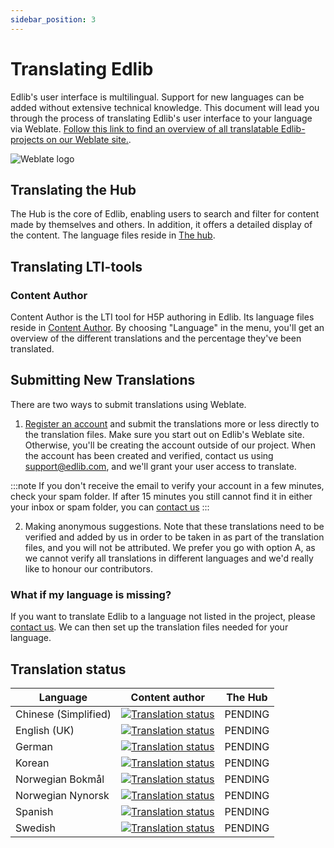 ```yaml
---
sidebar_position: 3
---
```


# Translating Edlib

Edlib's user interface is multilingual. Support for new languages can be added without extensive technical knowledge. This document will lead you through the process of translating Edlib's user interface to your language via Weblate. 
[Follow this link to find an overview of all translatable Edlib-projects on our Weblate site.][1].

<div class="text--center">
    <img class="edlib-image" alt="Weblate logo" src="https://s.weblate.org/cdn/Logo-Darktext-borders.png" />
    <br/>
</div>


## Translating the Hub 

The Hub is the core of Edlib, enabling users to search and filter for content made by themselves and others. In addition, it offers a detailed display of the content. The language files reside in [The hub](https://weblate.edlib.com/projects/hub/). 

## Translating LTI-tools 

### Content Author 

Content Author is the LTI tool for H5P authoring in Edlib. Its language files reside in [Content Author](https://weblate.edlib.com/projects/content-author/). By choosing "Language" in the menu, you'll get an overview of the different translations and the percentage they've been translated.



## Submitting New Translations

There are two ways to submit translations using Weblate.

1. [Register an account][2] and submit the translations more or less directly to the translation files. Make sure you start out on Edlib's Weblate site. Otherwise, you'll be creating the account outside of our project. When the account has been created and verified, contact us using support@edlib.com, and we'll grant your user access to translate.

:::note
If you don't receive the email to verify your account in a few minutes, check your spam folder. If after 15 minutes you still cannot find it in either your inbox or spam folder, you can [contact us][3]
:::

2. Making anonymous suggestions. Note that these translations need to be verified and added by us in order to be taken in as part of the translation files, and you will not be attributed. We prefer you go with option A, as we cannot verify all translations in different languages and we'd really like to honour our contributors. 

### What if my language is missing? 
If you want to translate Edlib to a language not listed in the project, please [contact us][3]. We can then set up the translation files needed for your language.


## Translation status

|       Language       	|                                                                                     Content author                                                                                     	|                                                                                         The  Hub                                                                                        	|                       
|--------------------	|:--------------------------------------------------------------------------------------------------------------------------------------------------------------------------------------:	|:----------------------------------------------------------------------------------------------------------------------------------------------------------------------------------:	
| Chinese (Simplified) 	| <a href="https://weblate.edlib.com/engage/content-author/zh_Hans/"> <img src="https://weblate.edlib.com/widgets/content-author/zh_Hans/svg-badge.svg" alt="Translation status" /> </a> 	|PENDING | 
| English (UK)         	|  <a href="https://weblate.edlib.com/engage/content-author/en_GB/"> <img src="https://weblate.edlib.com/widgets/content-author/en_GB/svg-badge.svg" alt="Translation status" /> </a>  	    |    PENDING    	|      
| German               	|      <a href="https://weblate.edlib.com/engage/content-author/de/"> <img src="https://weblate.edlib.com/widgets/content-author/de/svg-badge.svg" alt="Translation status" /> </a>      	|    PENDING    	|      
| Korean               	|      <a href="https://weblate.edlib.com/engage/content-author/ko/"> <img src="https://weblate.edlib.com/widgets/content-author/ko/svg-badge.svg" alt="Translation status" /> </a>      	|    PENDING    	|
| Norwegian Bokmål     	|   <a href="https://weblate.edlib.com/engage/content-author/nb_NO/"> <img src="https://weblate.edlib.com/widgets/content-author/nb_NO/svg-badge.svg" alt="Translation status" /> </a>   	| PENDING 	|
| Norwegian Nynorsk    	|      <a href="https://weblate.edlib.com/engage/content-author/nn/"> <img src="https://weblate.edlib.com/widgets/content-author/nn/svg-badge.svg" alt="Translation status" /> </a>      	|    PENDING    	|
| Spanish              	|      <a href="https://weblate.edlib.com/engage/content-author/es/"> <img src="https://weblate.edlib.com/widgets/content-author/es/svg-badge.svg" alt="Translation status" /> </a>      	|    PENDING    	|
| Swedish              	|      <a href="https://weblate.edlib.com/engage/content-author/sv/"> <img src="https://weblate.edlib.com/widgets/content-author/sv/svg-badge.svg" alt="Translation status" /> </a>      	|    PENDING    	|

[1]: https://weblate.edlib.com/projects/
[2]: https://weblate.edlib.com/accounts/register/
[3]: /contact-us/
